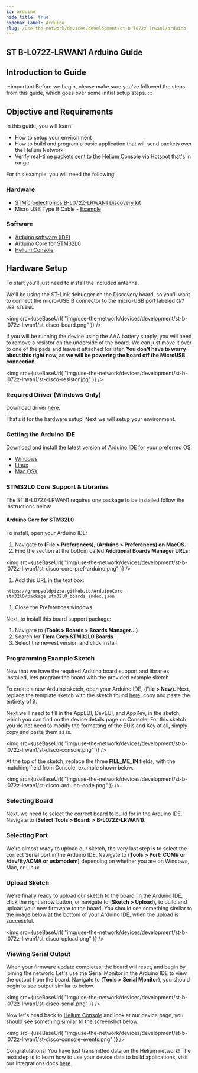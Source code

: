 ```yaml
---
id: arduino
hide_title: true
sidebar_label: Arduino
slug: /use-the-network/devices/development/st-b-l072z-lrwan1/arduino
---
```



## ST B-L072Z-LRWAN1 Arduino Guide


## Introduction to Guide

:::important Before we begin, please make sure you've followed the steps from
this guide, which goes over some initial setup steps. :::

## Objective and Requirements

In this guide, you will learn:

- How to setup your environment
- How to build and program a basic application that will send packets over the
  Helium Network
- Verify real-time packets sent to the Helium Console via Hotspot that's in
  range

For this example, you will need the following:

### Hardware

- [STMicroelectronics B-L072Z-LRWAN1 Discovery kit](https://www.st.com/en/evaluation-tools/b-l072z-lrwan1.html)
- Micro USB Type B Cable -
  [Example](https://www.amazon.com/AmazonBasics-Male-Micro-Cable-Black/dp/B0719H12WD/ref=sr_1_2_sspa?)

### Software

- [Arduino software \(IDE\)](https://www.arduino.cc/en/Main/Software)
- [Arduino Core for STM32L0](https://github.com/GrumpyOldPizza/ArduinoCore-stm32l0)
- [Helium Console](https://console.helium.com/)

## Hardware Setup

To start you’ll just need to install the included antenna.

We'll be using the ST-Link debugger on the Discovery board, so you'll want to
connect the micro-USB B connector to the micro-USB port labeled
`CN7 USB STLINK`.

<img
  src={useBaseUrl(
    "img/use-the-network/devices/development/st-b-l072z-lrwan1/st-disco-board.png"
  )}
/>

If you will be running the device using the AAA battery supply, you will need to
remove a resistor on the underside of the board. We can just move it over to one
of the pads and leave it attached for later. **You don't have to worry about
this right now, as we will be powering the board off the MicroUSB connection.**

<img
  src={useBaseUrl(
    "img/use-the-network/devices/development/st-b-l072z-lrwan1/st-disco-resistor.jpg"
  )}
/>

### Required Driver \(Windows Only\) <a id="required-driver-windows-only"></a>

Download driver
[here](https://www.st.com/en/development-tools/stsw-link009.html).

That’s it for the hardware setup! Next we will setup your environment.

### Getting the Arduino IDE

Download and install the latest version of
[Arduino IDE](https://www.arduino.cc/en/Main/Software) for your preferred OS.

- [Windows](https://www.arduino.cc/en/Guide/Windows)
- [Linux](https://www.arduino.cc/en/Guide/linux)
- [Mac OSX](https://www.arduino.cc/en/Guide/MacOSX)

### STM32L0 Core Support & Libraries

The ST B-L072Z-LRWAN1 requires one package to be installed follow the
instructions below.

#### Arduino Core for STM32L0

To install, open your Arduino IDE:

1. Navigate to **\(File &gt; Preferences\), \(Arduino &gt; Preferences\) on
   MacOS.**
2. Find the section at the bottom called **Additional Boards Manager URLs:**

<img
  src={useBaseUrl(
    "img/use-the-network/devices/development/st-b-l072z-lrwan1/st-disco-core-pref-arduino.png"
  )}
/>

1. Add this URL in the text box:

```text
https://grumpyoldpizza.github.io/ArduinoCore-stm32l0/package_stm32l0_boards_index.json
```

1. Close the Preferences windows

Next, to install this board support package:

1. Navigate to \(**Tools &gt; Boards &gt; Boards Manager...\)**
2. Search for **Tlera Corp STM32L0 Boards**
3. Select the newest version and click Install

### Programming **Example Sketch** <a id="programming-example-sketch"></a>

Now that we have the required Arduino board support and libraries installed,
lets program the board with the provided example sketch.

To create a new Arduino sketch, open your Arduino IDE, \(**File &gt; New\).**
Next, replace the template sketch with the sketch found
[here](https://raw.githubusercontent.com/helium/longfi-arduino/master/ST-B-L072Z-LRWAN1/longfi-us915/longfi-us915.ino),
copy and paste the entirety of it.

Next we'll need to fill in the AppEUI, DevEUI, and AppKey, in the sketch, which
you can find on the device details page on Console. For this sketch you do not
need to modify the formatting of the EUIs and Key at all, simply copy and paste
them as is.

<img
  src={useBaseUrl(
    "img/use-the-network/devices/development/st-b-l072z-lrwan1/st-disco-console.png"
  )}
/>

At the top of the sketch, replace the three **FILL_ME_IN** fields, with the
matching field from Console, example shown below.

<img
  src={useBaseUrl(
    "img/use-the-network/devices/development/st-b-l072z-lrwan1/st-disco-arduino-code.png"
  )}
/>

### Selecting Board

Next, we need to select the correct board to build for in the Arduino IDE.
Navigate to \(**Select Tools &gt; Board: &gt; B-L072Z-LRWAN1\).**

### Selecting Port

We're almost ready to upload our sketch, the very last step is to select the
correct Serial port in the Arduino IDE. Navigate to \(**Tools &gt; Port: COM\#
or /dev/ttyACM\#** **or usbmodem\)** depending on whether you are on Windows,
Mac, or Linux.

### Upload Sketch

We're finally ready to upload our sketch to the board. In the Arduino IDE, click
the right arrow button, or navigate to \(**Sketch &gt; Upload\),** to build and
upload your new firmware to the board. You should see something similar to the
image below at the bottom of your Arduino IDE, when the upload is successful.

<img
  src={useBaseUrl(
    "img/use-the-network/devices/development/st-b-l072z-lrwan1/st-disco-upload.png"
  )}
/>

### Viewing Serial Output

When your firmware update completes, the board will reset, and begin by joining
the network. Let's use the Serial Monitor in the Arduino IDE to view the output
from the board. Navigate to \(**Tools &gt; Serial Monitor**\), you should begin
to see output similar to below.

<img
  src={useBaseUrl(
    "img/use-the-network/devices/development/st-b-l072z-lrwan1/st-disco-serial.png"
  )}
/>

Now let's head back to [Helium Console](https://console.helium.com) and look at
our device page, you should see something similar to the screenshot below.

<img
  src={useBaseUrl(
    "img/use-the-network/devices/development/st-b-l072z-lrwan1/st-disco-console-events.png"
  )}
/>

Congratulations! You have just transmitted data on the Helium network! The next
step is to learn how to use your device data to build applications, visit our
Integrations docs [here](#).
